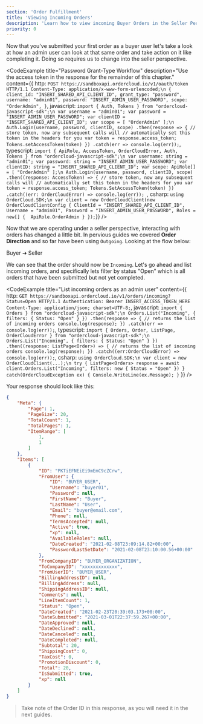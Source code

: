 ```yaml
---
section: 'Order Fulfillment'
title: 'Viewing Incoming Orders'
description: 'Learn how to view incoming Buyer Orders in the Seller Perspective and how to filter these results by Order Status.'
priority: 0
---
```


Now that you've submitted your first order as a buyer user let's take a look at how an admin user can look at that same order and take action on it like completing it. Doing so requires us to change into the seller perspective.

<CodeExample
  title="Password Grant-Type Workflow"
  description="Use the access token in the response for the remainder of this chapter."
  content={{
    http: `POST https://sandboxapi.ordercloud.io/v1/oauth/token HTTP/1.1
Content-Type: application/x-www-form-urlencoded;\n
{
    client_id: "INSERT_SHARED_API_CLIENT_ID",
    grant_type: "password",
    username: "admin01",
    password: "INSERT_ADMIN_USER_PASSWORD",
    scope: "OrderAdmin",
}`,
javascript: `import { Auth, Tokens } from "ordercloud-javascript-sdk";\n
var username = "admin01";
var password = "INSERT_ADMIN_USER_PASSWORD";
var clientID = "INSERT_SHARED_API_CLIENT_ID";
var scope = [
    "OrderAdmin"
];\n
Auth.Login(username, password, clientID, scope)
  .then(response => {
      // store token, now any subsequent calls will
      // automatically set this token in the headers for you
      var token = response.access_token;
      Tokens.setAccessToken(token)
  })
  .catch(err => console.log(err));`,
typescript: `import {
  ApiRole,
  AccessToken,
  OrderCloudError,
  Auth,
  Tokens
} from "ordercloud-javascript-sdk";\n
var username: string = "admin01";
var password: string = "INSERT_ADMIN_USER_PASSWORD";
var clientID: string = "INSERT_SHARED_API_CLIENT_ID";
var scope: ApiRole[] = [
  "OrderAdmin"
];\n
Auth.Login(username, password, clientID, scope)
  .then((response: AccessToken) => {
    // store token, now any subsequent calls will
    // automatically set this token in the headers for you
    var token = response.access_token;
    Tokens.SetAccessToken(token)
  })
  .catch((err: OrderCloudError) => console.log(err));
  `,
csharp: `using OrderCloud.SDK;\n
var client = new OrderCloudClient(new OrderCloudClientConfig {
    ClientId = "INSERT_SHARED_API_CLIENT_ID",
    Username = "admin01",
    Password = "INSERT_ADMIN_USER_PASSWORD",
    Roles = new[] { 
        ApiRole.OrderAdmin
    }
});`}}
/>

Now that we are operating under a seller perspective, interacting with orders has changed a little bit. In pervious guides we covered **Order Direction** and so far have been using `Outgoing`. Looking at the flow below:

Buyer ➔ Seller

We can see that the order should now be `Incoming`. Let's go ahead and list incoming orders, and specifically lets filter by status "Open" which is all orders that have been submitted but not yet completed.

<CodeExample
  title="List incoming orders as an admin user"
  content={{
    http: `GET https://sandboxapi.ordercloud.io/v1/orders/incoming?Status=Open HTTP/1.1
Authentication: Bearer INSERT_ACCESS_TOKEN_HERE
Content-Type: application/json; charset=UTF-8;`,
javascript: `import { Orders } from "ordercloud-javascript-sdk";\n
Orders.List("Incoming", { filters: { Status: "Open" } })
.then(response => {
    // returns the list of incoming orders
    console.log(response);
})
.catch(err => console.log(err));`,
typescript: `import { Orders, Order, ListPage, OrderCloudError } from "ordercloud-javascript-sdk";\n
Orders.List("Incoming", { filters: { Status: "Open" } })
  .then((response: ListPage<Order>) => {
      // returns the list of incoming orders
      console.log(response);
  })
  .catch((err:OrderCloudError) => console.log(err));`,
csharp: `using OrderCloud.SDK;\n
var client = new OrderCloudClient(...);\n
try {
    ListPage<Orders> response = await client.Orders.List("Incoming", filters: new { Status = "Open" })
} catch(OrderCloudException ex) {
    Console.WriteLine(ex.Message);
}`
}}
/>

Your response should look like this:
```json
{
	"Meta": {
		"Page": 1,
		"PageSize": 20,
		"TotalCount": 1,
		"TotalPages": 1,
		"ItemRange": [
			1,
			1
		]
	},
	"Items": [
		{
			"ID": "PKTiEFNEiEi9mEmC9cZCrw",
			"FromUser": {
				"ID": "BUYER_USER",
				"Username": "buyer01",
				"Password": null,
				"FirstName": "Buyer",
				"LastName": "User",
				"Email": "buyer@email.com",
				"Phone": null,
				"TermsAccepted": null,
				"Active": true,
				"xp": null,
				"AvailableRoles": null,
				"DateCreated": "2021-02-08T23:09:14.82+00:00",
				"PasswordLastSetDate": "2021-02-08T23:10:00.56+00:00"
			},
			"FromCompanyID": "BUYER_ORGANIZATION",
			"ToCompanyID": "xxxxxxxxxxxxx",
			"FromUserID": "BUYER_USER",
			"BillingAddressID": null,
			"BillingAddress": null,
			"ShippingAddressID": null,
			"Comments": null,
			"LineItemCount": 1,
			"Status": "Open",
			"DateCreated": "2021-02-23T20:39:03.173+00:00",
			"DateSubmitted": "2021-03-01T22:37:59.267+00:00",
			"DateApproved": null,
			"DateDeclined": null,
			"DateCanceled": null,
			"DateCompleted": null,
			"Subtotal": 20,
			"ShippingCost": 0,
			"TaxCost": 0,
			"PromotionDiscount": 0,
			"Total": 20,
			"IsSubmitted": true,
			"xp": null
		}
	]
}
```

>Take note of the Order ID in this response, as you will need it in the next guides.